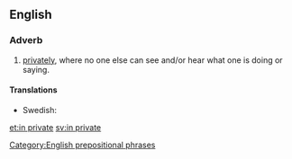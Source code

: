 ==English==

===Adverb===
{{en-adv|head=[[in]] [[private]]}}

# [[privately]], where no one else can see and/or hear what one is doing or saying.

====Translations====
{{trans-top|privately}}
* Swedish: {{t-|sv|i enrum}}
{{trans-mid}}
{{trans-bottom}}

[[Category:English prepositional phrases]]

[[et:in private]]
[[sv:in private]]